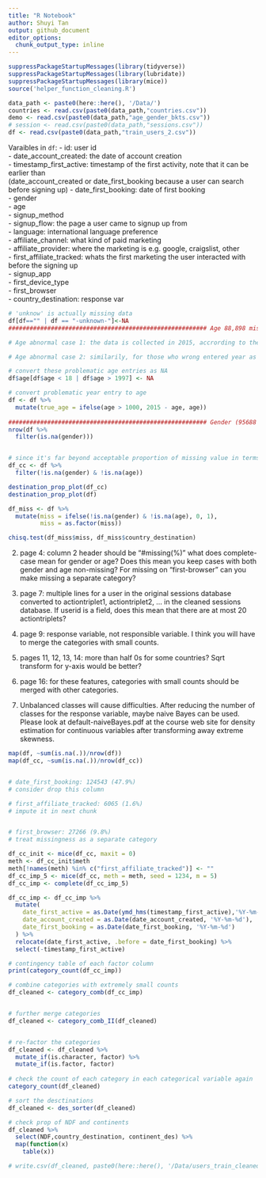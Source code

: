 ```yaml
---
title: "R Notebook"
author: Shuyi Tan
output: github_document
editor_options: 
  chunk_output_type: inline
---
```


```r
suppressPackageStartupMessages(library(tidyverse))
suppressPackageStartupMessages(library(lubridate))
suppressPackageStartupMessages(library(mice))
source('helper_function_cleaning.R')
```

```r
data_path <- paste0(here::here(), '/Data/')
countries <- read.csv(paste0(data_path,"countries.csv"))
demo <- read.csv(paste0(data_path,"age_gender_bkts.csv"))   
# session <- read.csv(paste0(data_path,"sessions.csv"))
df <- read.csv(paste0(data_path,"train_users_2.csv"))
```

Varaibles in `df`: 
- id: user id  
- date_account_created: the date of account creation  
- timestamp_first_active: timestamp of the first activity, note that it can be earlier than  
(date_account_created or date_first_booking because a user can search before signing up)
- date_first_booking: date of first booking  
- gender  
- age  
- signup_method  
- signup_flow: the page a user came to signup up from  
- language: international language preference  
- affiliate_channel: what kind of paid marketing  
- affiliate_provider: where the marketing is e.g. google, craigslist, other  
- first_affiliate_tracked: whats the first marketing the user interacted with before the signing up  
- signup_app  
- first_device_type  
- first_browser  
- country_destination: response var  

```r
# 'unknow' is actually missing data 
df[df=="" | df == "-unknown-"]<-NA
######################################################## Age 88,898 missing vale (41.6%)

# Age abnormal case 1: the data is collected in 2015, accrording to the Airbnb term of use, the minimum age required for account creation is 18, so I assume ages < 18 are faulty inputs

# Age abnormal case 2: similarily, for those who wrong entered year as age, if it's greater than 2015-18 = 1997, it;s faulty (750 rows)

# convert these problematic age entries as NA
df$age[df$age < 18 | df$age > 1997] <- NA

# convert problematic year entry to age
df <- df %>% 
  mutate(true_age = ifelse(age > 1000, 2015 - age, age))
  
######################################################## Gender (95688 missing value) - (44.8%)
nrow(df %>% 
  filter(is.na(gender))) 


# since it's far beyond acceptable proportion of missing value in terms of age and gender, I think a complete case analysis is perhaps more reasonable than imputed data analysis (will verify)
df_cc <- df %>% 
  filter(!is.na(gender) & !is.na(age))
```


```r
destination_prop_plot(df_cc)
destination_prop_plot(df)

df_miss <- df %>% 
  mutate(miss = ifelse(!is.na(gender) & !is.na(age), 0, 1),
         miss = as.factor(miss)) 

chisq.test(df_miss$miss, df_miss$country_destination)
```

2. page 4: column 2 header should be "#missing(%)"
what does complete-case mean for gender or age?
Does this mean you keep cases with both gender and age non-missing?
For missing on "first-browser" can you make missing a separate category?

3. page 7: multiple lines for a user in the original sessions database converted to actiontriplet1, actiontriplet2, ... in the cleaned sessions database.
If userid is a field, does this mean that there are at most 20 actiontriplets?

4. page 9: response variable, not responsible variable.
I think you will have to merge the categories with small counts.

5. pages 11, 12, 13, 14: more than half 0s for some countries?
Sqrt transform for y-axis would be better?

6. page 16: for these features, categories with small counts should be merged with other categories.

7. Unbalanced classes will cause difficulties.
After reducing the number of classes for the response variable, maybe naive Bayes can be used. Please look at default-naiveBayes.pdf at the course web site for density estimation for continuous variables after transforming away extreme skewness.

```r
map(df, ~sum(is.na(.))/nrow(df))
map(df_cc, ~sum(is.na(.))/nrow(df_cc))


# date_first_booking: 124543 (47.9%) 
# consider drop this column 

# first_affiliate_tracked: 6065 (1.6%)
# impute it in next chunk 


# first_browser: 27266 (9.8%)
# treat missingness as a separate category 
```

```r
df_cc_init <- mice(df_cc, maxit = 0)
meth <- df_cc_init$meth
meth[!names(meth) %in% c("first_affiliate_tracked")] <- ""
df_cc_imp_5 <- mice(df_cc, meth = meth, seed = 1234, m = 5)
df_cc_imp <- complete(df_cc_imp_5)
```

```r
df_cc_imp <- df_cc_imp %>%
  mutate(
    date_first_active = as.Date(ymd_hms(timestamp_first_active),'%Y-%m-%d'),
    date_account_created = as.Date(date_account_created, '%Y-%m-%d'),
    date_first_booking = as.Date(date_first_booking, '%Y-%m-%d')
  ) %>% 
  relocate(date_first_active, .before = date_first_booking) %>%
  select(-timestamp_first_active) 
```

```r
# contingency table of each factor column
print(category_count(df_cc_imp))

# combine categories with extremely small counts 
df_cleaned <- category_comb(df_cc_imp)


# further merge categories
df_cleaned <- category_comb_II(df_cleaned)


# re-factor the categories 
df_cleaned <- df_cleaned %>% 
  mutate_if(is.character, factor) %>% 
  mutate_if(is.factor, factor)
  
# check the count of each category in each categorical variable again 
category_count(df_cleaned)
```


```r
# sort the desctinations
df_cleaned <- des_sorter(df_cleaned)

# check prop of NDF and continents                                   
df_cleaned %>%
  select(NDF,country_destination, continent_des) %>%
  map(function(x)
    table(x))                                                                
```


```r
# write.csv(df_cleaned, paste0(here::here(), '/Data/users_train_cleaned.csv'))
```



















